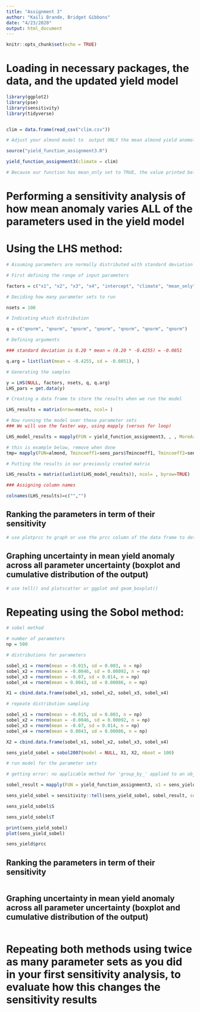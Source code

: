 ```yaml
---
title: "Assignment 3"
author: "Kaili Brande, Bridget Gibbons"
date: "4/23/2020"
output: html_document
---
```


```r
knitr::opts_chunk$set(echo = TRUE)
```

# Loading in necessary packages, the data, and the updated yield model

```r


library(ggplot2)
library(pse)
library(sensitivity)
library(tidyverse)


clim = data.frame(read_csv("clim.csv"))

```

```r

# Adjust your almond model to  output ONLY the mean almond yield anomoly IF the users sets parameter (e.g mean_only = TRUE))

source("yield_function_assignment3.R")

yield_function_assignment3(climate = clim)

# Because our function has mean_only set to TRUE, the value printed below is our mean value

```

# Performing a sensitivity analysis of how mean anomaly varies ALL of the parameters used in the yield model 
# Using the LHS method:

```r

# Assuming parameters are normally distributed with standard deviation of 20% mean value

# First defining the range of input parameters

factors = c("x1", "x2", "x3", "x4", "intercept", "climate", "mean_only")

# Deciding how many parameter sets to run

nsets = 100

# Indicating which distribution

q = c("qnorm", "qnorm", "qnorm", "qnorm", "qnorm", "qnorm", "qnorm")

# Defining arguments

### standard deviation is 0.20 * mean = (0.20 * -0.4255) = -0.0851

q.arg = list(list(mean = -0.4255, sd = -0.0851), )

# Generating the samples

y = LHS(NULL, factors, nsets, q, q.arg)
LHS_pars = get.data(y)

# Creating a data frame to store the results when we run the model

LHS_results = matrix(nrow=nsets, ncol= )

# Now running the model over these parameter sets
### We will use the faster way, using mapply (versus for loop)

LHS_model_results = mapply(FUN = yield_function_assignment3, , , MoreArgs = list(clim=clim))

# this is example below, remove when done
tmp= mapply(FUN=almond, Tmincoeff1=sens_pars$Tmincoeff1, Tmincoeff2=sens_pars$Tmincoeff2, MoreArgs=list(clim=clim))

# Putting the results in our previously created matrix

LHS_results = matrix((unlist(LHS_model_results)), ncol= , byrow=TRUE)

### Assigning column names

colnames(LHS_results)=c("","")

```

## Ranking the parameters in term of their sensitivity

```r

# use plotprcc to graph or use the prcc column of the data frame to determine the ranks?

```

## Graphing uncertainty in mean yield anomaly across all parameter uncertainty (boxplot and cumulative distribution of the output)

```r

# use tell() and plotscatter or ggplot and geom_boxplot()

```


# Repeating using the Sobol method:

```r

# sobel method

# number of parameters
np = 500

# distributions for parameters

sobel_x1 = rnorm(mean = -0.015, sd = 0.003, n = np)
sobel_x2 = rnorm(mean = -0.0046, sd = 0.00092, n = np)
sobel_x3 = rnorm(mean = -0.07, sd = 0.014, n = np)
sobel_x4 = rnorm(mean = 0.0043, sd = 0.00086, n = np)

X1 = cbind.data.frame(sobel_x1, sobel_x2, sobel_x3, sobel_x4)

# repeate distribution sampling

sobel_x1 = rnorm(mean = -0.015, sd = 0.003, n = np)
sobel_x2 = rnorm(mean = -0.0046, sd = 0.00092, n = np)
sobel_x3 = rnorm(mean = -0.07, sd = 0.014, n = np)
sobel_x4 = rnorm(mean = 0.0043, sd = 0.00086, n = np)

X2 = cbind.data.frame(sobel_x1, sobel_x2, sobel_x3, sobel_x4)

sens_yield_sobel = sobol2007(model = NULL, X1, X2, nboot = 100)

# run model for the parameter sets

# getting error: no applicable method for 'group_by_' applied to an object of class "c('double', 'numeric')

sobel_result = mapply(FUN = yield_function_assignment3, x1 = sens_yield_sobel$X$sobel_x1, x2 = sens_yield_sobel$X$sobel_x2, x3 = sens_yield_sobel$X$sobel_x3, x4 = sens_yield_sobel$X$sobel_x4, climate = clim)

sens_yield_sobel = sensitivity::tell(sens_yield_sobel, sobel_result, sobel_result.names="ga")

sens_yield_sobel$S

sens_yield_sobel$T

print(sens_yield_sobel)
plot(sens_yield_sobel)

sens_yield$prcc


```

## Ranking the parameters in term of their sensitivity

```r



```

## Graphing uncertainty in mean yield anomaly across all parameter uncertainty (boxplot and cumulative distribution of the output)

```r


```


# Repeating both methods using twice as many parameter sets as you did in your first sensitivity analysis, to evaluate how this changes the sensitivity results

```r


```

## 